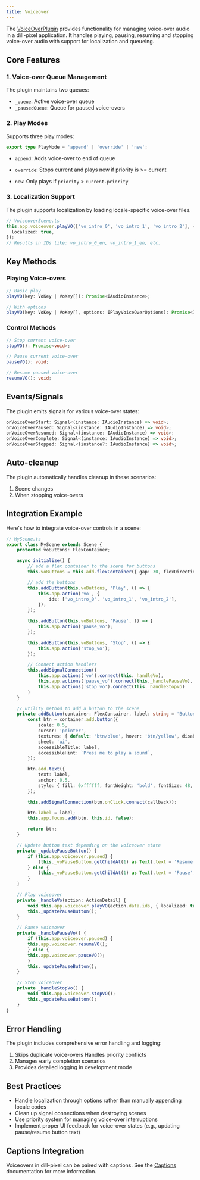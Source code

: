 ```yaml
---
title: Voiceover
---
```


The [VoiceOverPlugin](https://github.com/relishinc/dill-pixel/blob/main/packages/framework/src/plugins/audio/VoiceOverPlugin.ts) provides functionality for managing voice-over audio in a dill-pixel application. It handles playing, pausing, resuming and stopping voice-over audio with support for localization and queueing.

## Core Features

### 1. Voice-over Queue Management

The plugin maintains two queues:

- `_queue`: Active voice-over queue
- `_pausedQueue`: Queue for paused voice-overs

### 2. Play Modes

Supports three play modes:

```ts
export type PlayMode = 'append' | 'override' | 'new';
```

- `append`: Adds voice-over to end of queue

- `override`: Stops current and plays new if priority is >= current

- `new`: Only plays if `priority` > `current.priority`

### 3. Localization Support

The plugin supports localization by loading locale-specific voice-over files.

```ts
// VoiceoverScene.ts
this.app.voiceover.playVO(['vo_intro_0', 'vo_intro_1', 'vo_intro_2'], {
  localized: true,
});
// Results in IDs like: vo_intro_0_en, vo_intro_1_en, etc.
```

## Key Methods

### Playing Voice-overs

```ts
// Basic play
playVO(key: VoKey | VoKey[]): Promise<IAudioInstance>;

// With options
playVO(key: VoKey | VoKey[], options: IPlayVoiceOverOptions): Promise<IAudioInstance>;
```

### Control Methods

```ts
// Stop current voice-over
stopVO(): Promise<void>;

// Pause current voice-over
pauseVO(): void;

// Resume paused voice-over
resumeVO(): void;
```

## Events/Signals

The plugin emits signals for various voice-over states:

```ts
onVoiceOverStart: Signal<(instance: IAudioInstance) => void>;
onVoiceOverPaused: Signal<(instance: IAudioInstance) => void>;
onVoiceOverResumed: Signal<(instance: IAudioInstance) => void>;
onVoiceOverComplete: Signal<(instance: IAudioInstance) => void>;
onVoiceOverStopped: Signal<(instance?: IAudioInstance) => void>;
```

## Auto-cleanup

The plugin automatically handles cleanup in these scenarios:

1. Scene changes
2. When stopping voice-overs

## Integration Example

Here's how to integrate voice-over controls in a scene:

```ts
// MyScene.ts
export class MyScene extends Scene {
    protected voButtons: FlexContainer;

    async initialize() {
        // add a flex container to the scene for buttons
        this.voButtons = this.add.flexContainer({ gap: 30, flexDirection:'column'});

        // add the buttons
        this.addButton(this.voButtons, 'Play', () => {
            this.app.action('vo', {
                ids: ['vo_intro_0', 'vo_intro_1', 'vo_intro_2'],
            });
        });

        this.addButton(this.voButtons, 'Pause', () => {
            this.app.action('pause_vo');
        });

        this.addButton(this.voButtons, 'Stop', () => {
            this.app.action('stop_vo');
        });

        // Connect action handlers
        this.addSignalConnection()
            this.app.actions('vo').connect(this._handleVo),
            this.app.actions('pause_vo').connect(this._handlePauseVo),
            this.app.actions('stop_vo').connect(this._handleStopVo)
        )
    }

    // utility method to add a button to the scene
    private addButton(container: FlexContainer, label: string = 'Button', callback: () => void) {
        const btn = container.add.button({
            scale: 0.5,
            cursor: 'pointer',
            textures: { default: 'btn/blue', hover: 'btn/yellow', disabled: 'btn/grey', active: 'btn/red' },
            sheet: 'ui',
            accessibleTitle: label,
            accessibleHint: `Press me to play a sound`,
        });

        btn.add.text({
            text: label,
            anchor: 0.5,
            style: { fill: 0xffffff, fontWeight: 'bold', fontSize: 48, align: 'center' },
        });

        this.addSignalConnection(btn.onClick.connect(callback));

        btn.label = label;
        this.app.focus.add(btn, this.id, false);

        return btn;
    }

    // Update button text depending on the voiceover state
    private _updatePauseButton() {
        if (this.app.voiceover.paused) {
            (this._voPauseButton.getChildAt(1) as Text).text = 'Resume';
        } else {
            (this._voPauseButton.getChildAt(1) as Text).text = 'Pause';
        }
    }

    // Play voiceover
    private _handleVo(action: ActionDetail) {
        void this.app.voiceover.playVO(action.data.ids, { localized: true });
        this._updatePauseButton();
    }

    // Pause voiceover
    private _handlePauseVo() {
        if (this.app.voiceover.paused) {
        this.app.voiceover.resumeVO();
        } else {
        this.app.voiceover.pauseVO();
        }
        this._updatePauseButton();
    }

    // Stop voiceover
    private _handleStopVo() {
        void this.app.voiceover.stopVO();
        this._updatePauseButton();
    }
}


```

## Error Handling

The plugin includes comprehensive error handling and logging:

1. Skips duplicate voice-overs
   Handles priority conflicts
2. Manages early completion scenarios
3. Provides detailed logging in development mode

## Best Practices

- Handle localization through options rather than manually appending locale codes
- Clean up signal connections when destroying scenes
- Use priority system for managing voice-over interruptions
- Implement proper UI feedback for voice-over states (e.g., updating pause/resume button text)

## Captions Integration

Voiceovers in dill-pixel can be paired with captions. See the [Captions](/fundamentals/accessibility/captions) documentation for more information.
